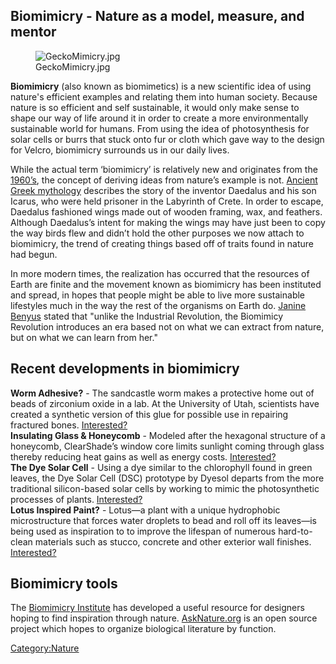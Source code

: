 == Biomimicry - Nature as a model, measure, and mentor ==

[[Image:GeckoMimicry.jpg|thumb|left]] 

'''Biomimicry''' (also known as biomimetics) is a new scientific idea of using nature's efficient examples and relating them into human society. Because nature is so efficient and self sustainable, it would only make sense to shape our way of life around it in order to create a more environmentally sustainable world for humans. From using the idea of photosynthesis for solar cells or burrs that stuck onto fur or cloth which gave way to the design for Velcro, biomimicry surrounds us in our daily lives.

While the actual term ‘biomimicry’ is relatively new and originates from the [http://www.bath.ac.uk/mech-eng/biomimetics/Biomimetics.pdf 1960’s], the concept of deriving ideas from nature’s example is not.  [http://thanasis.com/icarus.htm Ancient Greek mythology] describes the story of the inventor Daedalus and his son Icarus, who were held prisoner in the Labyrinth of Crete.  In order to escape, Daedalus fashioned wings made out of wooden framing, wax, and feathers.  Although Daedalus’s intent for making the wings may have just been to copy the way birds flew and didn’t hold the other purposes we now attach to biomimicry, the trend of creating things based off of traits found in nature had begun.

In more modern times, the realization has occurred that the resources of Earth are finite and the movement known as biomimicry has been instituted and spread, in hopes that people might be able to live more sustainable lifestyles much in the way the rest of the organisms on Earth do.  [http://www.janinebenyus.com/ Janine Benyus] stated that "unlike the Industrial Revolution, the Biomimicy Revolution introduces an era based not on what we can extract from nature, but on what we can learn from her." 

== Recent developments in biomimicry ==

'''Worm Adhesive?''' - The sandcastle worm makes a protective home out of beads of zirconium oxide in a lab. At the University of Utah, scientists have created a synthetic version of this glue for possible use in repairing fractured bones. [http://www.biomimicryinstitute.org/ Interested?]<br>

'''Insulating Glass &amp; Honeycomb''' - Modeled after the hexagonal structure of a honeycomb, ClearShade’s window core limits sunlight coming through glass thereby reducing heat gains as well as energy costs. [http://www.sustainableindustries.com/greenbuilding/51788972.html Interested?]<br>

'''The Dye Solar Cell''' - Using a dye similar to the chlorophyll found in green leaves, the Dye Solar Cell (DSC) prototype by Dyesol departs from the more traditional silicon-based solar cells by working to mimic the photosynthetic processes of plants. [[Dye-sensitized solar cell|Interested?]]<br>

'''Lotus Inspired Paint?''' - Lotus—a plant with a unique hydrophobic microstructure that forces water droplets to bead and roll off its leaves—is being used as inspiration to to improve the lifespan of numerous hard-to-clean materials such as stucco, concrete and other exterior wall finishes. [http://www.sustainableindustries.com/greenbuilding/51788972.html Interested?]<br>

== Biomimicry tools ==
The [http://www.biomimicryinstitute.org/ Biomimicry Institute] has developed a useful resource for designers hoping to find inspiration through nature. [http://asknature.org AskNature.org] is an open source project which hopes to organize biological literature by function.

[[Category:Nature]]
